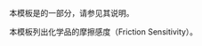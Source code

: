 {{Documentation subpage}}
本模板是{{tl|Chembox}}的一部分，请参见其说明。

本模板列出化学品的摩擦感度（Friction Sensitivity）。
<includeonly>
[[Category:化学信息框模板|{{PAGENAME}}]]
</includeonly>